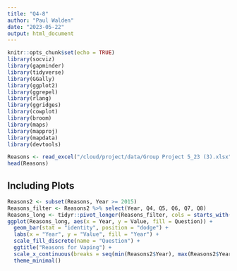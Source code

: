 ```yaml
---
title: "Q4-8"
author: "Paul Walden"
date: "2023-05-22"
output: html_document
---
```


```r
knitr::opts_chunk$set(echo = TRUE)
library(socviz)
library(gapminder)
library(tidyverse)
library(GGally)
library(ggplot2)
library(ggrepel)
library(rlang)
library(ggridges)
library(cowplot)
library(broom)
library(maps)
library(mapproj)
library(mapdata)
library(devtools)

```



```r
Reasons <- read_excel("/cloud/project/data/Group Project 5_23 (3).xlsx")
head(Reasons)

```

## Including Plots


```r
Reasons2 <- subset(Reasons, Year >= 2015)
Reasons_filter <- Reasons2 %>% select(Year, Q4, Q5, Q6, Q7, Q8)
Reasons_long <- tidyr::pivot_longer(Reasons_filter, cols = starts_with("Q"), names_to = "Question", values_to = "Value")
ggplot(Reasons_long, aes(x = Year, y = Value, fill = Question)) +
  geom_bar(stat = "identity", position = "dodge") +
  labs(x = "Year", y = "Value", fill = "Year") +
  scale_fill_discrete(name = "Question") +
  ggtitle("Reasons for Vaping") +
  scale_x_continuous(breaks = seq(min(Reasons2$Year), max(Reasons2$Year), by = 1))
  theme_minimal()
```

```r

```